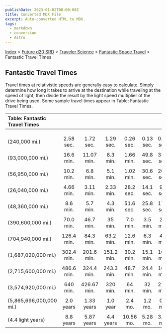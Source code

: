 ```yaml
---
publishDate: 2023-01-02T00:00:00Z
title: Converted MDX File
excerpt: Auto-converted HTML to MDX.
tags:
  - markdown
  - conversion
  - Astro
---
```


[Index](-index) > [Future d20 SRD](future-d20-srd-index) > [Traveler Science](future-d20-srd-traveler-science-index) > [Fantastic Space Travel](future-d20-srd-traveler-science-fantastic-space-travel-index) > Fantastic Travel Times

## Fantastic Travel Times

Travel times at relativistic speeds are generally easy to calculate. Simply determine how long it takes to arrive at the destination while traveling at the speed of light, then divide the result by the light speed multiplier of the drive being used. Some sample travel times appear in Table: Fantastic Travel Times.

| Table: Fantastic Travel Times |            |             |            |           |           |           |           |
| :---------------------------- | :--------: | :---------: | :--------: | :-------: | :-------: | :-------: | --------: |
|                               |            |             |            |           |           |           |           |
|                               |            |             |            |           |           |           |           |
|                               |            |             |            |           |           |           |           |
| (240,000 mi.)                 | 2.58 sec.  |  1.72 sec.  | 1.29 sec.  | 0.26 sec. | 0.13 sec. | 0.09 sec. | 0.05 sec. |
|                               |            |             |            |           |           |           |           |
| (93,000,000 mi.)              | 16.6 min.  | 11.07 min.  |  8.3 min.  | 1.66 min. | 49.8 sec. | 33.2 sec. | 19.9 sec. |
|                               |            |             |            |           |           |           |           |
| (56,950,000 mi.)              | 10.2 min.  |  6.8 min.   |  5.1 min.  | 1.02 min. | 30.6 sec. | 20.4 sec. | 12.2 sec. |
|                               |            |             |            |           |           |           |           |
| (26,040,000 mi.)              | 4.66 min.  |  3.11 min.  | 2.33 min.  | 28.2 sec. | 14.1 sec. | 9.4 sec.  |  5.6 sec. |
|                               |            |             |            |           |           |           |           |
| (48,360,000 mi.)              |  8.6 min.  |  5.7 min.   |  4.3 min.  | 51.6 sec. | 25.8 sec. | 17.2 sec. | 10.3 sec. |
|                               |            |             |            |           |           |           |           |
| (390,600,000 mi.)             | 70.0 min.  |  46.7 min.  |  35 min.   | 7.0 min.  | 3.5 min.  | 2.3 min.  |  1.4 min. |
|                               |            |             |            |           |           |           |           |
| (704,940,000 mi.)             | 126.4 min. |  84.3 min.  | 63.2 min.  | 12.6 min. | 6.3 min.  | 4.2 min.  |  2.5 min. |
|                               |            |             |            |           |           |           |           |
| (1,687,020,000 mi.)           | 302.4 min. | 201.6 min.  | 151.2 min. | 30.2 min. | 15.1 min. | 10.1 min. | 6.05 min. |
|                               |            |             |            |           |           |           |           |
| (2,715,600,000 mi.)           | 486.6 min. | 324.4 min.  | 243.3 min. | 48.7 min. | 24.4 min. | 16.2 min. |  9.7 min. |
|                               |            |             |            |           |           |           |           |
| (3,574,920,000 mi.)           |  640 min.  | 426.67 min. |  320 min.  |  64 min.  |  32 min.  | 21.3 min. | 12.8 min. |
|                               |            |             |            |           |           |           |           |
| (5,865,696,000,000 mi.)       | 2.0 years  | 1.33 years  |  1.0 year  |  2.4 mo.  |  1.2 mo.  |  0.8 mo.  |  0.48 mo. |
|                               |            |             |            |           |           |           |           |
| (4.4 light years)             | 8.8 years  | 5.87 years  | 4.4 years  | 10.56 mo. | 5.28 mo.  | 3.53 mo.  |   2.1 mo. |
